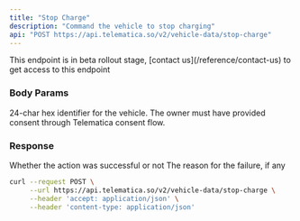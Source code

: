```yaml
---
title: "Stop Charge"
description: "Command the vehicle to stop charging"
api: "POST https://api.telematica.so/v2/vehicle-data/stop-charge"
---
```


<Warning>
  This endpoint is in beta rollout stage, [contact us](/reference/contact-us) to
  get access to this endpoint
</Warning>

### Body Params

<ParamField body="vehicleId" type="string" required>
  24-char hex identifier for the vehicle. The owner must have provided consent
  through Telematica consent flow.
</ParamField>

### Response

<ParamField body="result" type="boolean" required>
  Whether the action was successful or not
</ParamField>

<ParamField body="reason" type="string" required>
  The reason for the failure, if any
</ParamField>

<RequestExample>

```bash Request
curl --request POST \
     --url https://api.telematica.so/v2/vehicle-data/stop-charge \
     --header 'accept: application/json' \
     --header 'content-type: application/json'
```

</RequestExample>
